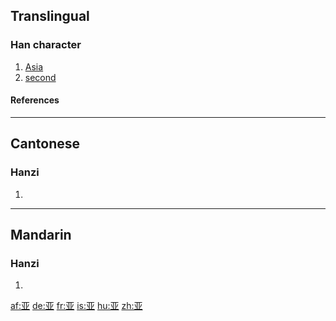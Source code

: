 {{see|亞}}<!-- may be replaced by zh-forms -->

==Translingual==
===Han character===
{{Han char|rad=二|as=04|sn=6|four=|canj=一廿金 (MTC)}}
# [[Asia]]
# [[second]]
====References====
{{Han ref|kx=0087.081|hdz=10017.140|uh=4E9A|ud=20122}}
----
==Cantonese==
===Hanzi===
{{yue-hanzi|jyut=|y=a3, nga3}}
# {{defn|Cantonese}}
----
==Mandarin==
===Hanzi===
{{cmn-hanzi|tra=亞|pin=[[yà]] (ya4), [[yā]] (ya1)|wg=ya<sup>1</sup>, ya<sup>4</sup>}}
# {{defn|Mandarin}}




[[af:亚]]
[[de:亚]]
[[fr:亚]]
[[is:亚]]
[[hu:亚]]
[[zh:亚]]